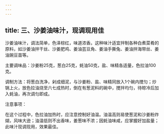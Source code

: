 ```yaml
---
---
---
```

title: 三、沙姜油味汁，现调现用佳
---




沙姜油味汁，调法简单，色泽棕红，味道浓香。这种味汁适宜拌制各种白煮菜肴的原料，如沙姜油拌干丝、沙姜肥鸡、姜油芸豆角、姜油手撕兔、姜油拌海带丝、姜油豌豆苗等。

主要调味品：沙姜粉25克，葱白25克，蚝油50克，盐、味精各适量，色拉油100克。

调制方法：将葱白洗净，剁成细泥，与沙姜粉、盐、味精同放入1个碗内搅匀；炒锅上火，放色拉油烧至六七成热时，倒在有葱泥料的碗中，搅拌均匀，待晾冷后加入蚝油，再次调匀即成。

注意事项：

在这个过程中，色拉油加热时，应注意控制好油温。油温高则易使葱泥和沙姜粉炸煳，风味大逊；油温低则不出香味，姜葱味不浓；因蚝油味咸，应掌握好加盐量；此味汁现调现用，效果最佳。